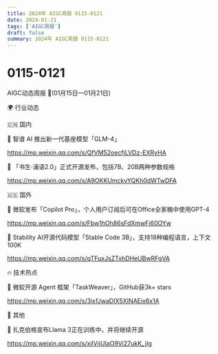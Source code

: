 ```yaml
---
title: 2024年 AIGC周报 0115-0121
date: 2024-01-21
tags: ['AIGC周报']
draft: false
summary: 2024年 AIGC周报 0115-0121
---
```

# 0115-0121
AIGC动态周报 🚀(01月15日—01月21日)

🌍 行业动态

🇨🇳 国内

📰 智谱 AI 推出新一代基座模型「GLM-4」

https://mp.weixin.qq.com/s/QfVM52oecfjLVDz-EXRyHA

📰 「书⽣·浦语2.0」正式开源发布，包括7B、20B两种参数规格

https://mp.weixin.qq.com/s/A9OKKUmckvYQKh0dWTwDFA

🇺🇸 国外

📰 微软发布「Copilot Pro」，个人用户订阅后可在Office全家桶中使用GPT-4

https://mp.weixin.qq.com/s/Fbw1hOh86sFdXmwFi60OYw

📰 Stability AI开源代码模型「Stable Code 3B」，支持18种编程语言，上下文100K

https://mp.weixin.qq.com/s/qTFuxJsZTxhDHeUBwRFgVA

🔥 技术热点

📝 微软开源 Agent 框架「TaskWeaver」，GitHub获3k+ stars

https://mp.weixin.qq.com/s/3ixfJwaDIX5XINAEix6x1A

🎉 其他

🚀 扎克伯格宣布Llama 3正在训练中，并将继续开源

https://mp.weixin.qq.com/s/xilVijUIaO9Vi27ukK_jIg